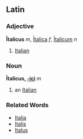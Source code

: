 ==Latin==
===Adjective===
'''Ītalicus''' ''m'', [[Italica|Ītalica]] ''f'', [[Italicum|Ītalicum]] ''n''

#[[Italian]]
===Noun===
'''Ītalicus, [[Wiktionary Appendix:Latin second declension|-ici]]''' ''m''

#an [[Italian]]
===Related Words===
*[[Italia]]
*[[Italis]]
*[[Italus]]